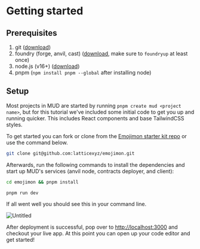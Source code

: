 # Getting started

## Prerequisites

1. git ([download](https://git-scm.com/downloads))
2. foundry (forge, anvil, cast) ([download](https://book.getfoundry.sh/getting-started/installation), make sure to `foundryup` at least once)
3. node.js (v16+) ([download](https://nodejs.org/en/download/))
4. pnpm (`npm install pnpm --global` after installing node)

## Setup

Most projects in MUD are started by running `pnpm create mud <project name>`, but for this tutorial we've included some initial code to get you up and running quicker. This includes React components and base TailwindCSS styles.

To get started you can fork or clone from the [Emojimon starter kit repo](https://github.com/latticexyz/emojimon) or use the command below.

```bash
git clone git@github.com:latticexyz/emojimon.git
```

Afterwards, run the following commands to install the dependencies and start up MUD's services (anvil node, contracts deployer, and client):

```bash
cd emojimon && pnpm install
```

```bash
pnpm run dev
```

If all went well you should see this in your command line.

![Untitled](https://s3-us-west-2.amazonaws.com/secure.notion-static.com/1e997915-02f5-40c0-83f3-f2c01c45e615/Untitled.png)

After deployment is successful, pop over to [http://localhost:3000](http://localhost:3000) and checkout your live app. At this point you can open up your code editor and get started!
